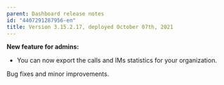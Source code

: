 ```yaml
---
parent: Dashboard release notes
id: "4407291287956-en"
title: Version 3.15.2.17, deployed October 07th, 2021
---
```

**New feature for admins:**

- You can now export the calls and IMs statistics for your organization.

Bug fixes and minor improvements.


